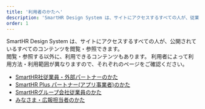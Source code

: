 ```yaml
---
title: '利用者のかたへ'
description: 'SmartHR Design System は、サイトにアクセスするすべての人が、従業員限定コンテンツを除くすべてのコンテンツを参照できます。'
order: 1
---
```


SmartHR Design System は、サイトにアクセスするすべての人が、公開されているすべてのコンテンツを閲覧・参照できます。  
閲覧・参照する以外に、利用できるコンテンツもあります。
利用者によって利用方法・利用範囲が異なりますので、それぞれのページをご確認ください。

- [SmartHR社従業員・外部パートナーのかた](./smarthr_employee_partner)
- [SmartHR Plus パートナー(アプリ事業者)のかた](./app_partner)
- [SmartHRグループ会社従業員のかた](./group_employee)
- [みなさま・広報担当者のかた](./all)
